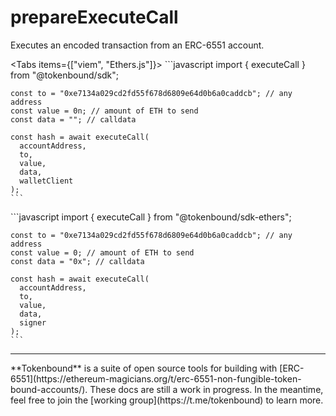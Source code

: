 
# prepareExecuteCall

Executes an encoded transaction from an ERC-6551 account.

<Tabs items={["viem", "Ethers.js"]}>
  <Tab>
    ```javascript
    import { executeCall } from "@tokenbound/sdk";

    const to = "0xe7134a029cd2fd55f678d6809e64d0b6a0caddcb"; // any address
    const value = 0n; // amount of ETH to send
    const data = ""; // calldata

    const hash = await executeCall(
      accountAddress,
      to,
      value,
      data,
      walletClient
    );
    ```

  </Tab>
  <Tab>
    ```javascript
    import { executeCall } from "@tokenbound/sdk-ethers";

    const to = "0xe7134a029cd2fd55f678d6809e64d0b6a0caddcb"; // any address
    const value = 0; // amount of ETH to send
    const data = "0x"; // calldata

    const hash = await executeCall(
      accountAddress,
      to,
      value,
      data,
      signer
    );
    ```

  </Tab>
</Tabs>

---

<Callout emoji="✍🏽">
  **Tokenbound** is a suite of open source tools for building with
  [ERC-6551](https://ethereum-magicians.org/t/erc-6551-non-fungible-token-bound-accounts/).
  These docs are still a work in progress. In the meantime, feel free to join
  the [working group](https://t.me/tokenbound) to learn more.
</Callout>
